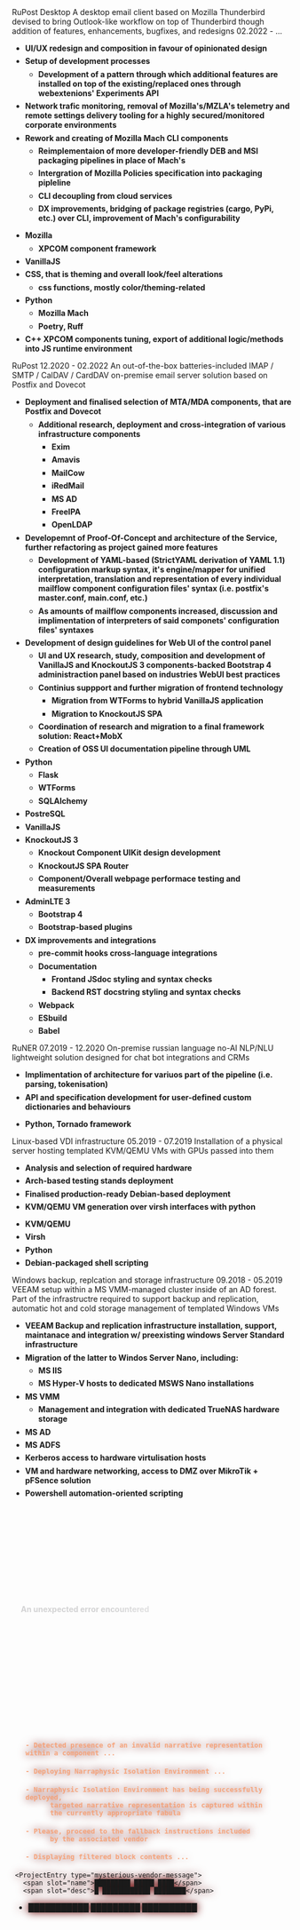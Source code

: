 <script>


  const {
    elements: { root, content, trigger },
    states: { open }
  } = createCollapsible();
</script>

<ProjectEntry link="https://rupost.ru/desktop">
<span slot="name">RuPost Desktop</span>
<span slot="desc">A desktop email client based on Mozilla Thunderbird devised to bring Outlook-like workflow on top of Thunderbird though addition of features, enhancements, bugfixes, and redesigns</span>
<span slot="date">02.2022 - ...</span>
<div slot="did">

- UI/UX redesign and composition in favour of opinionated design
- Setup of development processes
  - Development of a pattern through which additional features are installed on top of the existing/replaced ones through webextenions' Experiments API
- Network trafic monitoring, removal of Mozilla's/MZLA's telemetry and remote settings delivery tooling for a highly secured/monitored corporate environments
- Rework and creating of Mozilla Mach CLI components
  - Reimplementaion of more developer-friendly DEB and MSI packaging pipelines in place of Mach's
  - Intergration of Mozilla Policies specification into packaging pipleline
  - CLI decoupling from cloud services
  - DX improvements, bridging of package registries (cargo, PyPi, etc.) over CLI, improvement of Mach's configurability

</div>
<div slot="tech">

- Mozilla
  - XPCOM component framework
- VanillaJS
- CSS, that is theming and overall look/feel alterations
  - css functions, mostly color/theming-related
- Python
  - Mozilla Mach
  - Poetry, Ruff
- C++ XPCOM components tuning, export of additional logic/methods into JS runtime environment

</div>
</ProjectEntry>

<ProjectEntry link="https://rupost.ru">
<span slot="name">RuPost</span>
<span slot="date">12.2020 - 02.2022</span>
<span slot="desc">An out-of-the-box batteries-included IMAP / SMTP / CalDAV / CardDAV on-premise email server solution based on Postfix and Dovecot</span>
<div slot="did">

- Deployment and finalised selection of MTA/MDA components, that are Postfix and Dovecot
  - Additional research, deployment and cross-integration of various infrastructure components
    - Exim
    - Amavis
    - MailCow
    - iRedMail
    - MS AD
    - FreeIPA
    - OpenLDAP
- Developemnt of Proof-Of-Concept and architecture of the Service, further refactoring as project gained more features
  - Development of YAML-based (StrictYAML derivation of YAML 1.1) configuration markup syntax, it's engine/mapper for unified interpretation, translation and representation of every individual mailflow component configuration files' syntax (i.e. postfix's master.conf, main.conf, etc.)
  - As amounts of mailflow components increased, discussion and implimentation of interpreters of said componets' configuration files' syntaxes
- Development of design guidelines for Web UI of the control panel
  - UI and UX research, study, composition and development of VanillaJS and KnockoutJS 3 components-backed Bootstrap 4 administraction panel based on industries WebUI best practices
  - Continius suppport and further migration of frontend technology
    - Migration from WTForms to hybrid VanillaJS application
    - Migration to KnockoutJS SPA
  - Coordination of research and migration to a final framework solution: React+MobX
  - Creation of OSS UI documentation pipeline through UML
- Python
  - Flask
  - WTForms
  - SQLAlchemy
- PostreSQL
- VanillaJS
- KnockoutJS 3
  - Knockout Component UIKit design development
  - KnockoutJS SPA Router
  - Component/Overall webpage performace testing and measurements
- AdminLTE 3
  - Bootstrap 4
  - Bootstrap-based plugins
- DX improvements and integrations
  - pre-commit hooks cross-language integrations
  - Documentation
    - Frontand JSdoc styling and syntax checks
    - Backend RST docstring styling and syntax checks
  - Webpack
  - ESbuild
  - Babel

</div>
</ProjectEntry>

<ProjectEntry link="https://runer.workspad.com/">
<span slot="name">RuNER</span>
<span slot="date">07.2019 - 12.2020</span>
<span slot="desc">On-premise russian language no-AI NLP/NLU lightweight solution designed for chat bot integrations and CRMs</span>
<div slot="did">

- Implimentation of architecture for variuos part of the pipeline (i.e. parsing, tokenisation)
- API and specification development for user-defined custom dictionaries and behaviours  

</div>
<div slot="tech">

- Python, Tornado framework

</div>
</ProjectEntry>

<ProjectEntry>
<span slot="name">Linux-based VDI infrastructure</span>
<span slot="date">05.2019 - 07.2019</span>
<span slot="desc">Installation of a physical server hosting templated KVM/QEMU VMs with GPUs passed into them</span>
<div slot="did">

- Analysis and selection of required hardware
- Arch-based testing stands deployment
- Finalised production-ready Debian-based deployment
- KVM/QEMU VM generation over virsh interfaces with python

</div>
<div slot="tech">

- KVM/QEMU
- Virsh
- Python
- Debian-packaged shell scripting

</div>
</ProjectEntry>

<ProjectEntry>
<span slot="name">Windows backup, replcation and storage infrastructure</span>
<span slot="date">09.2018 - 05.2019</spsan>
<span slot="desc">VEEAM setup within a MS VMM-managed cluster inside of an AD forest. Part of the infrastructre required to support backup and replication, automatic hot and cold storage management of templated Windows VMs</span>
<div slot="tech">

- VEEAM Backup and replication infrastructure installation, support, maintanace and integration w/ preexisting windows Server Standard infrastructure
- Migration of the latter to Windos Server Nano, including:
  - MS IIS
  - MS Hyper-V hosts to dedicated MSWS Nano installations
- MS VMM
  - Management and integration with dedicated TrueNAS hardware storage
- MS AD
- MS ADFS
- Kerberos access to hardware virtulisation hosts
- VM and hardware networking, access to DMZ over MikroTik + pFSence solution
- Powershell automation-oriented scripting

</div>
</ProjectEntry>

<div use:melt={$root} id="first-of-projects">
  <p use:melt={$trigger} id="something-else">
    <ExclamationTriangle/>An unexpected error encountered
  </p>
  <div use:melt={$content} class="danger">
    <p><code>- Detected presence of an invalid narrative representation within a component ...</code></p>
    <p><code>- Deploying Narraphysic Isolation Environment ...</code></p>
    <p><code>- Narraphysic Isolation Environment has being successfully deployed,
      targeted narrative representation is captured within
      the currently appropriate fabula</code>
    </p>
    <p><code>- Please, proceed to the fallback instructions included
      by the associated vendor</code>
    </p>
    <p><code>- Displaying filtered block contents ...</code>
    </p>

    <ProjectEntry type="mysterious-vendor-message">
      <span slot="name">█████████ █████ ████</span>
      <span slot="desc">█ ████████████ ████████</span>
<div slot="tech">

- ███████████ █████████ ██████████

</div>
      <MysteriousVendorMessage slot="message"/>
    </ProjectEntry>
  </div>
  <br use:melt={$content}/>
</div>

<style>

h1, h2, h3 {
  color: rgb(245, 245, 220);
}

p {
  font-weight: 350;
}

li {
  margin-top: 0.4rem;
  font-weight: bold;
}

.danger {
  margin-top: 12rem;
  /* background-color: hsla(0, 89.2%, 21.8%, 0.8); */
  border-radius: 2px;
  padding: 0.4em;
  filter: drop-shadow(0 0 2mm hsla(0, 89.2%, 21.8%, 1));
  /* margin: 0.6em 3em; */

  & > p {
    text-align: left;
    margin: 1.3em;
    font-weight: bold;
    /* color: hsla(20, 88%, 50%, 0.8); */
    font-size: 0.9rem;
  
    & > code {
      color: black;
      font-weight: 900;
      /* font-size: 0.9em; */
      margin-right: 0.2em;
      color: hsla(20, 88%, 70%, 0.9);
    }
  }
}

#first-of-projects {
  margin-top: 2rem;
}

#something-else {
  cursor: cell;
  font-weight: bolder;
  padding: 0px 1rem;

  margin-top: 10rem;

  color: hsla(288, 5%, 18%, 20%);
  background-color: transparent;

  & > svg {
    margin-bottom: -1px;
    padding: 0px 8px;
  }
  &:hover {
    color: hsl(288, 5%, 12%);
    background-color: hsla(0, 89.2%, 21.8%, 0.2);
  }

  display:inline-block;
  -webkit-mask:linear-gradient(-60deg,#a03333 30%,#0005,#000 70%) right/300% 100%;
  background-repeat: no-repeat;
  animation: shimmer 140ms infinite;
}

@keyframes shimmer {
 100% {-webkit-mask-position:left}
}

</style>